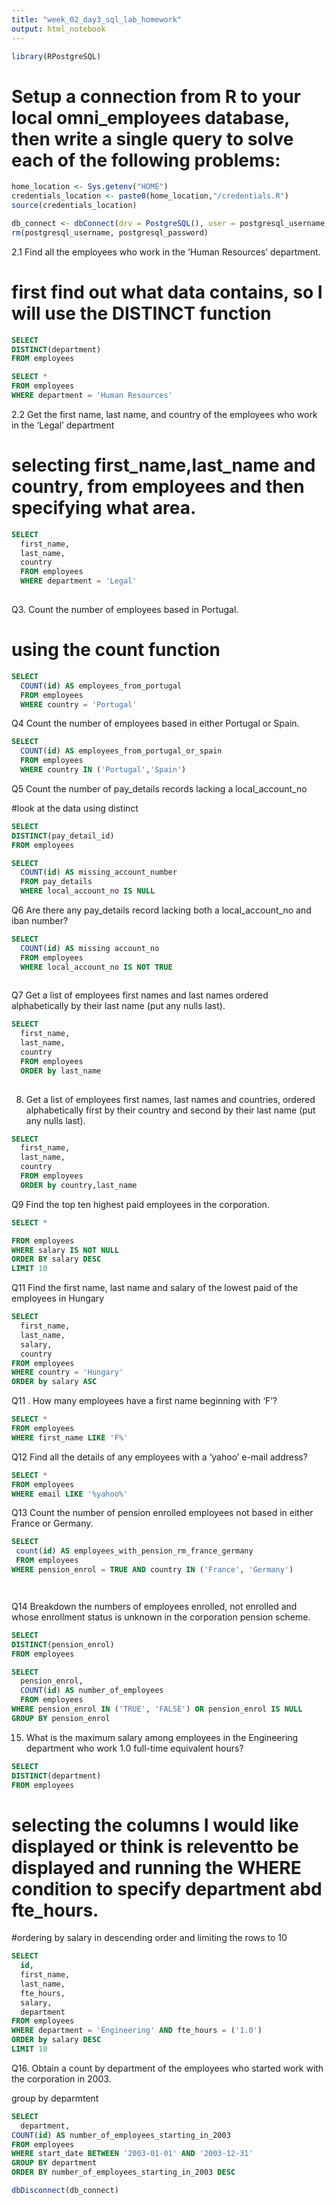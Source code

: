 ```yaml
---
title: "week_02_day3_sql_lab_homework"
output: html_notebook
---
```



```r
library(RPostgreSQL)
```
# Setup a connection from R to your local omni_employees database, then write a single query to solve each of the following problems:
```r

home_location <- Sys.getenv("HOME")
credentials_location <- paste0(home_location,"/credentials.R")
source(credentials_location)

```



```r
db_connect <- dbConnect(drv = PostgreSQL(), user = postgresql_username, password = postgresql_password, dbname = "omni_employees", host = "localhost")
rm(postgresql_username, postgresql_password)
```


2.1 Find all the employees who work in the ‘Human Resources’ department.







# first find out what data contains, so I will use the DISTINCT function

```sql
SELECT 
DISTINCT(department)
FROM employees 
```

```sql
SELECT *
FROM employees
WHERE department = 'Human Resources'
```



2.2 Get the first name, last name, and country of the employees who work in the ‘Legal’ department


# selecting first_name,last_name and country, from employees and then specifying what area.  
```sql
SELECT 
  first_name,
  last_name,
  country
  FROM employees
  WHERE department = 'Legal'
  
```
Q3. Count the number of employees based in Portugal.

# using the count function
```sql
SELECT 
  COUNT(id) AS employees_from_portugal
  FROM employees 
  WHERE country = 'Portugal'

```
Q4 Count the number of employees based in either Portugal or Spain.

```sql
SELECT 
  COUNT(id) AS employees_from_portugal_or_spain
  FROM employees 
  WHERE country IN ('Portugal','Spain')
```

Q5 Count the number of pay_details records lacking a local_account_no

#look at the data using distinct 

```sql
SELECT 
DISTINCT(pay_detail_id)
FROM employees

```

```sql
SELECT 
  COUNT(id) AS missing_account_number
  FROM pay_details
  WHERE local_account_no IS NULL
```
Q6 Are there any pay_details record lacking both a local_account_no and iban number?


```sql
SELECT 
  COUNT(id) AS missing account_no
  FROM employees
  WHERE local_account_no IS NOT TRUE
  

```


Q7 Get a list of employees first names and last names ordered alphabetically by their last name (put any nulls last).



```sql
SELECT
  first_name,
  last_name,
  country
  FROM employees
  ORDER by last_name
  
```


8. Get a list of employees first names, last names and countries, ordered alphabetically first by their country and second by their last name (put any nulls last).


```sql
SELECT
  first_name,
  last_name,
  country
  FROM employees
  ORDER by country,last_name
```

Q9 Find the top ten highest paid employees in the corporation.




```sql
SELECT *

FROM employees
WHERE salary IS NOT NULL
ORDER BY salary DESC
LIMIT 10
```

Q11 Find the first name, last name and salary of the lowest paid of the employees in Hungary

```sql
SELECT 
  first_name,
  last_name,
  salary, 
  country
FROM employees
WHERE country = 'Hungary'
ORDER by salary ASC

```

Q11 . How many employees have a first name beginning with ‘F’?

```sql
SELECT *
FROM employees
WHERE first_name LIKE 'F%'
```
Q12 Find all the details of any employees with a ‘yahoo’ e-mail address?

```sql
SELECT *
FROM employees
WHERE email LIKE '%yahoo%'
```

Q13 Count the number of pension enrolled employees not based in either France or Germany.


```sql
SELECT 
 count(id) AS employees_with_pension_rm_france_germany
 FROM employees
WHERE pension_enrol = TRUE AND country IN ('France', 'Germany')




```



Q14 Breakdown the numbers of employees enrolled, not enrolled and whose enrollment status is unknown in the corporation pension scheme.



```sql
SELECT
DISTINCT(pension_enrol)
FROM employees

```


```sql
SELECT 
  pension_enrol,
  COUNT(id) AS number_of_employees
  FROM employees
WHERE pension_enrol IN ('TRUE', 'FALSE') OR pension_enrol IS NULL
GROUP BY pension_enrol
```



15. What is the maximum salary among employees in the Engineering department who work 1.0 full-time equivalent hours?

```sql
SELECT
DISTINCT(department)
FROM employees
```


# selecting the columns I would like displayed or think is releventto be displayed and running the WHERE condition to specify department abd fte_hours. 
#ordering by salary in descending order and limiting the rows to 10


```sql
SELECT 
  id,
  first_name,
  last_name,
  fte_hours, 
  salary,
  department
FROM employees
WHERE department = 'Engineering' AND fte_hours = ('1.0')
ORDER by salary DESC
LIMIT 10
```

Q16. Obtain a count by department of the employees who started work with the corporation in 2003.


group by deparmtent 
```sql
SELECT 
  department,
COUNT(id) AS number_of_employees_starting_in_2003
FROM employees
WHERE start_date BETWEEN '2003-01-01' AND '2003-12-31'
GROUP BY department 
ORDER BY number_of_employees_starting_in_2003 DESC
```


```r
dbDisconnect(db_connect)
```



